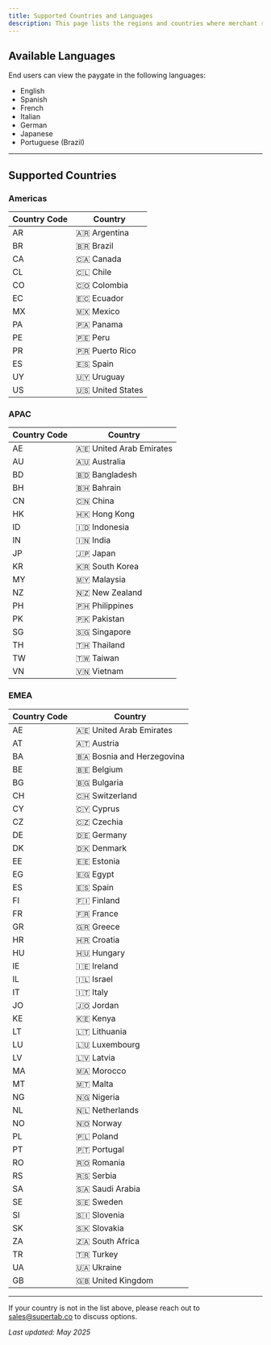 ```yaml
---
title: Supported Countries and Languages
description: This page lists the regions and countries where merchant registration is currently supported. Additionally, it details the languages that the paygate supports.
---
```


## Available Languages

End users can view the paygate in the following languages:

* English
* Spanish
* French
* Italian
* German
* Japanese
* Portuguese (Brazil)

---

## Supported Countries

### Americas

| Country Code | Country            |
| ------------ | ------------------ |
| AR           | 🇦🇷 Argentina     |
| BR           | 🇧🇷 Brazil        |
| CA           | 🇨🇦 Canada        |
| CL           | 🇨🇱 Chile         |
| CO           | 🇨🇴 Colombia      |
| EC           | 🇪🇨 Ecuador       |
| MX           | 🇲🇽 Mexico        |
| PA           | 🇵🇦 Panama        |
| PE           | 🇵🇪 Peru          |
| PR           | 🇵🇷 Puerto Rico   |
| ES           | 🇪🇸 Spain         |
| UY           | 🇺🇾 Uruguay       |
| US           | 🇺🇸 United States |

### APAC

| Country Code | Country                   |
| ------------ | ------------------------- |
| AE           | 🇦🇪 United Arab Emirates |
| AU           | 🇦🇺 Australia            |
| BD           | 🇧🇩 Bangladesh           |
| BH           | 🇧🇭 Bahrain              |
| CN           | 🇨🇳 China                |
| HK           | 🇭🇰 Hong Kong            |
| ID           | 🇮🇩 Indonesia            |
| IN           | 🇮🇳 India                |
| JP           | 🇯🇵 Japan                |
| KR           | 🇰🇷 South Korea          |
| MY           | 🇲🇾 Malaysia             |
| NZ           | 🇳🇿 New Zealand          |
| PH           | 🇵🇭 Philippines          |
| PK           | 🇵🇰 Pakistan             |
| SG           | 🇸🇬 Singapore            |
| TH           | 🇹🇭 Thailand             |
| TW           | 🇹🇼 Taiwan               |
| VN           | 🇻🇳 Vietnam              |

### EMEA

| Country Code | Country                     |
| ------------ | --------------------------- |
| AE           | 🇦🇪 United Arab Emirates   |
| AT           | 🇦🇹 Austria                |
| BA           | 🇧🇦 Bosnia and Herzegovina |
| BE           | 🇧🇪 Belgium                |
| BG           | 🇧🇬 Bulgaria               |
| CH           | 🇨🇭 Switzerland            |
| CY           | 🇨🇾 Cyprus                 |
| CZ           | 🇨🇿 Czechia                |
| DE           | 🇩🇪 Germany                |
| DK           | 🇩🇰 Denmark                |
| EE           | 🇪🇪 Estonia                |
| EG           | 🇪🇬 Egypt                  |
| ES           | 🇪🇸 Spain                  |
| FI           | 🇫🇮 Finland                |
| FR           | 🇫🇷 France                 |
| GR           | 🇬🇷 Greece                 |
| HR           | 🇭🇷 Croatia                |
| HU           | 🇭🇺 Hungary                |
| IE           | 🇮🇪 Ireland                |
| IL           | 🇮🇱 Israel                 |
| IT           | 🇮🇹 Italy                  |
| JO           | 🇯🇴 Jordan                 |
| KE           | 🇰🇪 Kenya                  |
| LT           | 🇱🇹 Lithuania              |
| LU           | 🇱🇺 Luxembourg             |
| LV           | 🇱🇻 Latvia                 |
| MA           | 🇲🇦 Morocco                |
| MT           | 🇲🇹 Malta                  |
| NG           | 🇳🇬 Nigeria                |
| NL           | 🇳🇱 Netherlands            |
| NO           | 🇳🇴 Norway                 |
| PL           | 🇵🇱 Poland                 |
| PT           | 🇵🇹 Portugal               |
| RO           | 🇷🇴 Romania                |
| RS           | 🇷🇸 Serbia                 |
| SA           | 🇸🇦 Saudi Arabia           |
| SE           | 🇸🇪 Sweden                 |
| SI           | 🇸🇮 Slovenia               |
| SK           | 🇸🇰 Slovakia               |
| ZA           | 🇿🇦 South Africa           |
| TR           | 🇹🇷 Turkey                 |
| UA           | 🇺🇦 Ukraine                |
| GB           | 🇬🇧 United Kingdom         |

---

If your country is not in the list above, please reach out to sales@supertab.co to discuss options.

*Last updated: May 2025*
